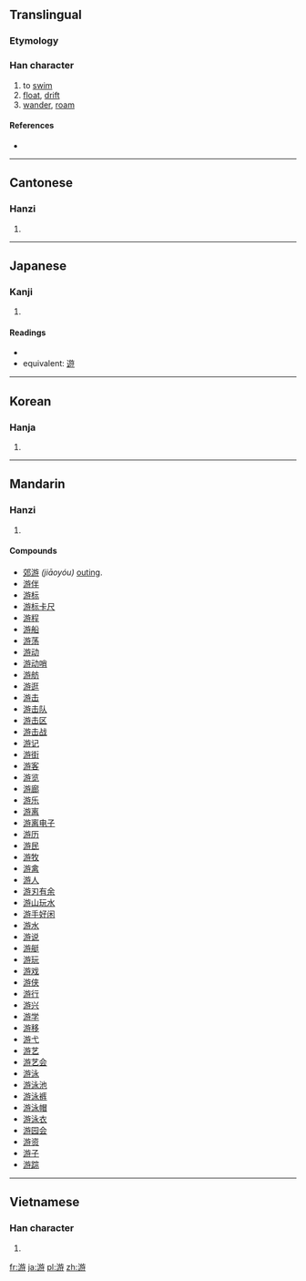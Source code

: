 {{also|遊|逰}}
==Translingual==

===Etymology===
{{Han compound|㫃|汓|c1=s|c2=p|ls=psc}}

===Han character===
{{Han char|rn=85|rad=水|as=09|sn=12|four=3814<sub>7</sub>|canj=水卜尸木 (EYSD)}}

# to [[swim]]
# [[float]], [[drift]]
# [[wander]], [[roam]]

====References====
* {{Han ref|kx=0635.140|dkj=17792|dj=1042.100|hdz=31684.080|uh=6E38|ud=28216|bh=B4E5|bd=46309}}

----

==Cantonese==

===Hanzi===
{{yue-hanzi|jyut=|y=yau4}}

# {{defn|Cantonese|sort=水09}}

----

==Japanese==

===Kanji===
{{ja-kanji|grade=|rs=水09}}

# {{defn|Japanese|sort=水09}}

====Readings====
* {{ja-readings|on=[[ゆう]] (yū), [[りゅう]] (ryū)|kun=[[およぐ]] (oyogu), [[あそぶ]] (asobu), [[あそび]] (asobi)}}
* equivalent: [[遊]]

----

==Korean==

===Hanja===
{{ko-hanja|hangeul=유|eumhun=|rv=yu|mr=yu|y=yu}}

# {{defn|Korean|sort=水09}}

----

==Mandarin==

===Hanzi===
{{cmn-hanzi|pin=[[yóu]] ([[you2]])|wg=yu<sup>2</sup>}}

# {{defn|Mandarin|sort=水09}}

====Compounds====
* [[郊游]] ''(jiāoyóu)'' [[outing]].
* [[游伴]]
* [[游标]]
* [[游标卡尺]]
* [[游程]]
* [[游船]]
* [[游荡]]
* [[游动]]
* [[游动哨]]
* [[游舫]]
* [[游逛]]
* [[游击]]
* [[游击队]]
* [[游击区]]
* [[游击战]]
* [[游记]]
* [[游街]]
* [[游客]]
* [[游览]]
* [[游廊]]
* [[游乐]]
* [[游离]]
* [[游离电子]]
* [[游历]]
* [[游民]]
* [[游牧]]
* [[游禽]]
* [[游人]]
* [[游刃有余]]
* [[游山玩水]]
* [[游手好闲]]
* [[游水]]
* [[游说]]
* [[游艇]]
* [[游玩]]
* [[游戏]]
* [[游侠]]
* [[游行]]
* [[游兴]]
* [[游学]]
* [[游移]]
* [[游弋]]
* [[游艺]]
* [[游艺会]]
* [[游泳]]
* [[游泳池]]
* [[游泳裤]]
* [[游泳帽]]
* [[游泳衣]]
* [[游园会]]
* [[游资]]
* [[游子]]
* [[游踪]]

----

==Vietnamese==

===Han character===
{{vi-hantu|[[du]]|rs=水09}}

# {{defn|Vietnamese|sort=水09}}

[[fr:游]]
[[ja:游]]
[[pl:游]]
[[zh:游]]